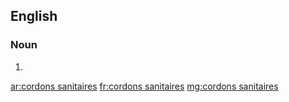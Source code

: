 ==English==

===Noun===
{{head|en|noun plural form}}

# {{plural of|cordon sanitaire|lang=en}}

[[ar:cordons sanitaires]]
[[fr:cordons sanitaires]]
[[mg:cordons sanitaires]]